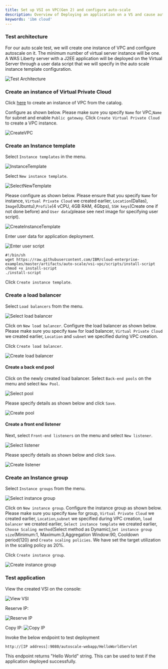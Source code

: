 ```yaml
---
title: Set up VSI on VPC(Gen 2) and configure auto-scale 
description: Overview of Deploying an application on a VS and cause auto-scaling of VSI
keywords: 'ibm cloud'
---
```

### Test architecture

For our auto scale test, we will create one instance of VPC and configure autoscale on it. The minimum number of virtual server instance will be one. A WAS Liberty server with a J2EE application  will be deployed on the Virtual Server through a user data script that we will specify in the auto scale instance template configuration.

![Test Architecture](./images/test_architecture.png "Test architecture")   

### Create an instance of Virtual Private Cloud

Click [here](https://cloud.ibm.com/vpc-ext/provision/vpc) to create an instance of VPC from the catalog.

Configure as shown below. Please make sure you specify `Name` for VPC,`Name` for subnet and enable `Public gateway`. Click `Create Virtual Private Cloud` to create a VPC instance.

![CreateVPC](./images/create_vpc.png "Create VPC")   


### Create an Instance template

Select `Instance templates` in the menu.

![InstanceTemplate](./images/select_create_instance_template.png "Select create instance template")   

Select `New instance template`.

![SelectNewTemplate](./images/select_new_instance_template.png "Select new instance template") 

Please configure as shown below. Please ensure that you specify `Name` for instance, `Virtual Private Cloud` we created earlier, `Location`(Dallas), `Image`(Ubuntu),`Profile`(4 vCPU, 4GB RAM, 4Gbps), `SSH keys`(Create one if not done before) and `User data`(please see next image for specifying user script).

![CreateInstanceTemplate](./images/create_instance_template.png "Create instance template") 


Enter user data for application deployment. 

![Enter user script](./images/enter_user_script.png "Enter user script") 

```
#!/bin/sh
wget https://raw.githubusercontent.com/IBM/cloud-enterprise-examples/master/artifacts/auto-scale/vsi-vpc/scripts/install-script
chmod +x install-script
./install-script
```

Click `Create instance template`.

### Create a load balancer

Select `Load balancers` from the menu.

![Select load balancer](./images/select_create_load_balancer.png "Select load balancer") 

Click on `New load balancer`. Configure the load balancer as shown below. Please make sure you specify `Name` for load balancer, `Virtual Private Cloud` we created earlier, `Location` and `subnet` we specified during VPC creation.

Click `Create load balancer`.

![Create load balancer](./images/create_load_balancer.png "Create load balancer") 


#### Create a back end pool

Click on the newly created load balancer. Select `Back-end pools` on the menu and select `New Pool`.

![Select pool](./images/select_pool.png "Select pool") 

Please specify details as shown below and click `Save`.

![Create pool](./images/create_pool.png "Create pool") 


#### Create a front end listener

Next, select `Front-end listeners` on the menu and select `New listener`.

![Select listener](./images/select_listener.png "Select listener") 

Please specify details as shown below and click `Save`.

![Create listener](./images/create_listener.png "Create listener") 

### Create an Instance group

Select `Instance groups` from the menu.

![Select instance group](./images/select_create_instance_group.png "Select instance group") 

Click on `New instance group`. Configure the instance group as shown below. Please make sure you specify `Name` for group, `Virtual Private Cloud` we created earlier, `Location`,`subnet` we specified during VPC creation, `load balancer` we created earlier, `Select instance template` we created earlier, `Choose Scaling method`(Select method as Dynamic),`Set instance group size`(Minimum:1, Maximum:3,Aggregation Window:90, Cooldown period(120) and `Create scaling policies`. We have set the target utilization in the scaling policy as 20%. 

Click `Create instance group`.

![Create instance group](./images/create_instance_group.png "Create instance group") 


### Test application 

View the created VSI on the console:

![View VSI](./images/view_vsi.png "View VSI") 

Reserve IP:

![Reserve IP](./images/reserve_floating_ip.png "Reserve IP") 

Copy IP:
![Copy IP](./images/copy_ip.png "Copy IP") 

Invoke the below endpoint to test deployment
```
http://[IP address]:9080/autoscale-webapp/HelloWorldServlet
```
This endpoint returns "Hello World" string. This can be used to test if the application deployed successfully.

